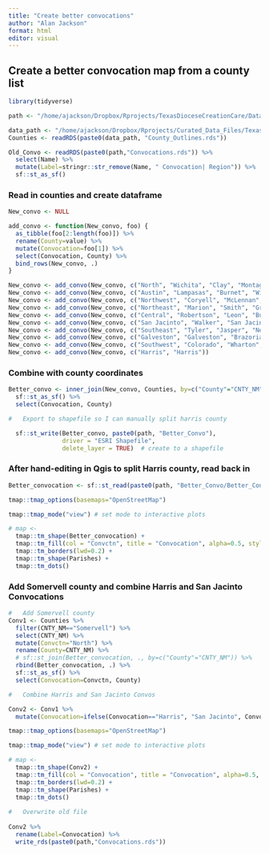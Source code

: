 ```yaml
---
title: "Create better convocations"
author: "Alan Jackson"
format: html
editor: visual
---
```


## Create a better convocation map from a county list

```r

library(tidyverse)

path <- "/home/ajackson/Dropbox/Rprojects/TexasDioceseCreationCare/Data/"

data_path <- "/home/ajackson/Dropbox/Rprojects/Curated_Data_Files/Texas_Counties/"
Counties <- readRDS(paste0(data_path, "County_Outlines.rds"))

Old_Convo <- readRDS(paste0(path,"Convocations.rds")) %>% 
  select(Name) %>%
  mutate(Label=stringr::str_remove(Name, " Convocation| Region")) %>%
  sf::st_as_sf()

```


###   Read in counties and create dataframe

```r

New_convo <- NULL

add_convo <- function(New_convo, foo) {
  as_tibble(foo[2:length(foo)]) %>% 
  rename(County=value) %>% 
  mutate(Convocation=foo[1]) %>% 
  select(Convocation, County) %>% 
  bind_rows(New_convo, .)
}

New_convo <- add_convo(New_convo, c("North", "Wichita", "Clay", "Montague", "Cooke", "Archer", "Young", "Jack", "Wise", "Stephens", "Palo Pinto", "Parker", "Tarrant", "Eastland", "Erath", "Hood", "Johnson", "Somerville", "Comanche", "Bosque", "Hill", "Hamilton", "Mills", "Brown"))
New_convo <- add_convo(New_convo, c("Austin", "Lampasas", "Burnet", "Williamson", "Travis", "Bastrop", "Lee"))
New_convo <- add_convo(New_convo, c("Northwest", "Coryell", "McLennan", "Limestone", "Freestone", "Bell", "Falls", "Milam"))
New_convo <- add_convo(New_convo, c("Northeast", "Marion", "Smith", "Gregg", "Harrison", "Anderson", "Cherokee", "Rusk", "Panola", "Houston", "Trinity", "Angelina", "Nacogdoches", "Shelby", "San Augustine", "Sabine"))
New_convo <- add_convo(New_convo, c("Central", "Robertson", "Leon", "Burleson", "Brazos", "Madison", "Grimes", "Fayette", "Washington", "Austin", "Waller"))
New_convo <- add_convo(New_convo, c("San Jacinto", "Walker", "San Jacinto", "Polk", "Montgomery", "Liberty"))
New_convo <- add_convo(New_convo, c("Southeast", "Tyler", "Jasper", "Newton", "Hardin", "Orange", "Jefferson", "Chambers"))
New_convo <- add_convo(New_convo, c("Galveston", "Galveston", "Brazoria"))
New_convo <- add_convo(New_convo, c("Southwest", "Colorado", "Wharton", "Matagorda", "Fort Bend"))
New_convo <- add_convo(New_convo, c("Harris", "Harris"))

```

###   Combine with county coordinates

```r

Better_convo <- inner_join(New_convo, Counties, by=c("County"="CNTY_NM")) %>% 
  sf::st_as_sf() %>% 
  select(Convocation, County) 

#   Export to shapefile so I can manually split harris county

  sf::st_write(Better_convo, paste0(path, "Better_Convo"),
               driver = "ESRI Shapefile",
               delete_layer = TRUE)  # create to a shapefile


```

###   After hand-editing in Qgis to split Harris county, read back in

```r

Better_convocation <- sf::st_read(paste0(path, "Better_Convo/Better_Convos.shp"))

tmap::tmap_options(basemaps="OpenStreetMap")

tmap::tmap_mode("view") # set mode to interactive plots

# map <- 
  tmap::tm_shape(Better_convocation) + 
  tmap::tm_fill(col = "Convctn", title = "Convocation", alpha=0.5, style="pretty")+
  tmap::tm_borders(lwd=0.2) +
  tmap::tm_shape(Parishes) + 
  tmap::tm_dots()
```


###   Add Somervell county and combine Harris and San Jacinto Convocations

```r

#   Add Somervell county
Conv1 <- Counties %>% 
  filter(CNTY_NM=="Somervell") %>% 
  select(CNTY_NM) %>%
  mutate(Convctn="North") %>% 
  rename(County=CNTY_NM) %>% 
  # sf::st_join(Better_convocation, ., by=c("County"="CNTY_NM")) %>% 
  rbind(Better_convocation, .) %>% 
  sf::st_as_sf() %>% 
  select(Convocation=Convctn, County) 

#   Combine Harris and San Jacinto Convos

Conv2 <- Conv1 %>% 
  mutate(Convocation=ifelse(Convocation=="Harris", "San Jacinto", Convocation))

tmap::tmap_options(basemaps="OpenStreetMap")

tmap::tmap_mode("view") # set mode to interactive plots

# map <- 
  tmap::tm_shape(Conv2) + 
  tmap::tm_fill(col = "Convocation", title = "Convocation", alpha=0.5, style="pretty")+
  tmap::tm_borders(lwd=0.2) +
  tmap::tm_shape(Parishes) + 
  tmap::tm_dots()
  
#   Overwrite old file  
  
Conv2 %>% 
  rename(Label=Convocation) %>% 
  write_rds(paste0(path,"Convocations.rds"))

```







